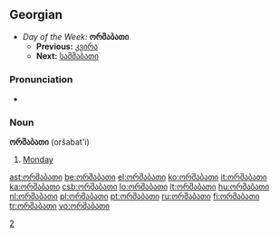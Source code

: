 ==Georgian==
*''Day of the Week:'' '''ორშაბათი'''
**'''Previous:''' [[კვირა]]
**'''Next:''' [[სამშაბათი]]

===Pronunciation===
*{{audio|ka-ორშაბათი.ogg|Audio (GE)}}

===Noun===
'''ორშაბათი''' (oršabat'i)

# [[Monday]]

[[Category:ka:Days of the week|2]]

[[ast:ორშაბათი]]
[[be:ორშაბათი]]
[[el:ორშაბათი]]
[[ko:ორშაბათი]]
[[it:ორშაბათი]]
[[ka:ორშაბათი]]
[[csb:ორშაბათი]]
[[lo:ორშაბათი]]
[[lt:ორშაბათი]]
[[hu:ორშაბათი]]
[[nl:ორშაბათი]]
[[pl:ორშაბათი]]
[[pt:ორშაბათი]]
[[ru:ორშაბათი]]
[[fi:ორშაბათი]]
[[tr:ორშაბათი]]
[[vo:ორშაბათი]]